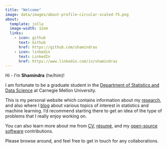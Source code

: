 ```yaml
---
title: "Welcome"
image: data/images/about-profile-circular-scaled-75.png
about:
  template: jolla
  image-width: 12em
  links:
    - icon: github
      text: Github
      href: https://github.com/shamindras
    - icon: linkedin
      text: LinkedIn
      href: https://www.linkedin.com/in/shamindras
---
```


Hi - I’m **Shamindra** (he/him)! 

I am fortunate to be a graduate student in the
[Department of Statistics and Data
Science](http://www.stat.cmu.edu/){target="_blank"} at Carnegie Mellon
University.

This is my personal website which contains information about my
[research](https://www.shamindras.com/research.html){target="_blank"}, and also
where I [blog](https://www.shamindras.com/posts.html){target="_blank"} about
various topics of interest in statistics and machine learning. I'd recommend
starting there to get an idea of the type of problems that I really enjoy
working on.

You can also learn more about me from
[CV](https://www.shamindras.com/data/pdfs/CV.pdf){target="_blank"},
[résumé](https://www.shamindras.com/data/pdfs/resume.pdf){target="_blank"}, and 
my [open-source software](https://github.com/shamindras){target="_blank"} 
contributions.

Please browse around, and feel free to get in touch for any collaborations.
